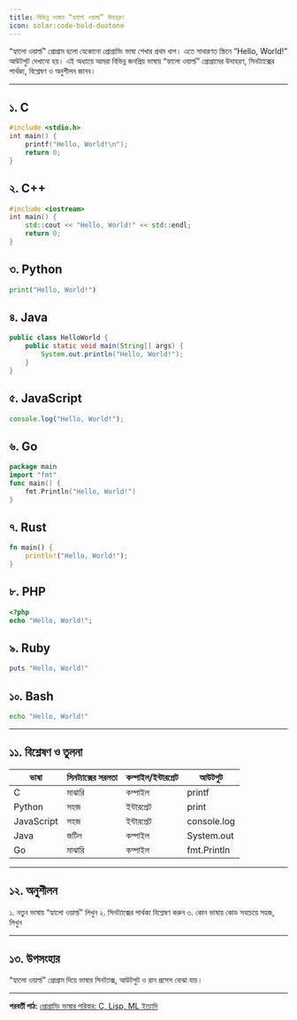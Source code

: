 ```yaml
---
title: বিভিন্ন ভাষায় “হ্যালো ওয়ার্ল্ড” উদাহরণ
icon: solar:code-bold-duotone
---
```


“হ্যালো ওয়ার্ল্ড” প্রোগ্রাম হলো যেকোনো প্রোগ্রামিং ভাষা শেখার প্রথম ধাপ। এতে সাধারণত স্ক্রিনে “Hello, World!” আউটপুট দেখানো হয়। এই অধ্যায়ে আমরা বিভিন্ন জনপ্রিয় ভাষায় “হ্যালো ওয়ার্ল্ড” প্রোগ্রামের উদাহরণ, সিনট্যাক্সের পার্থক্য, বিশ্লেষণ ও অনুশীলন জানব।

---

## ১. C
```c
#include <stdio.h>
int main() {
    printf("Hello, World!\n");
    return 0;
}
```

## ২. C++
```cpp
#include <iostream>
int main() {
    std::cout << "Hello, World!" << std::endl;
    return 0;
}
```

## ৩. Python
```python
print("Hello, World!")
```

## ৪. Java
```java
public class HelloWorld {
    public static void main(String[] args) {
        System.out.println("Hello, World!");
    }
}
```

## ৫. JavaScript
```js
console.log("Hello, World!");
```

## ৬. Go
```go
package main
import "fmt"
func main() {
    fmt.Println("Hello, World!")
}
```

## ৭. Rust
```rust
fn main() {
    println!("Hello, World!");
}
```

## ৮. PHP
```php
<?php
echo "Hello, World!";
```

## ৯. Ruby
```ruby
puts "Hello, World!"
```

## ১০. Bash
```bash
echo "Hello, World!"
```

---

## ১১. বিশ্লেষণ ও তুলনা

| ভাষা         | সিনট্যাক্সের সরলতা | কম্পাইল/ইন্টারপ্রেট | আউটপুট |
|--------------|-------------------|---------------------|--------|
| C            | মাঝারি            | কম্পাইল            | printf |
| Python       | সহজ               | ইন্টারপ্রেট         | print  |
| JavaScript   | সহজ               | ইন্টারপ্রেট         | console.log |
| Java         | জটিল              | কম্পাইল            | System.out |
| Go           | মাঝারি            | কম্পাইল            | fmt.Println |

---

## ১২. অনুশীলন

১. নতুন ভাষায় “হ্যালো ওয়ার্ল্ড” লিখুন
২. সিনট্যাক্সের পার্থক্য বিশ্লেষণ করুন
৩. কোন ভাষায় কোড সবচেয়ে সহজ, লিখুন

---

## ১৩. উপসংহার

“হ্যালো ওয়ার্ল্ড” প্রোগ্রাম দিয়ে ভাষার সিনট্যাক্স, আউটপুট ও রান প্রসেস বোঝা যায়।

---

**পরবর্তী পাঠ:** [প্রোগ্রামিং ভাষার পরিবার: C, Lisp, ML ইত্যাদি](/programming/language-families)
